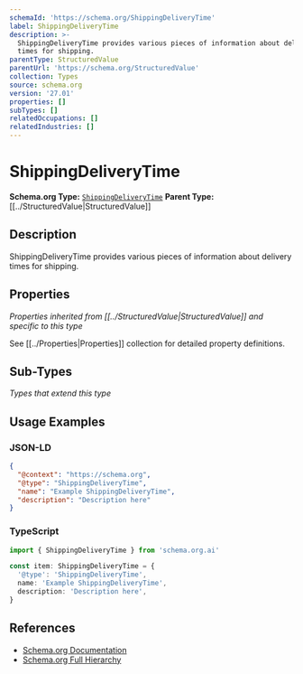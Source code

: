 ```yaml
---
schemaId: 'https://schema.org/ShippingDeliveryTime'
label: ShippingDeliveryTime
description: >-
  ShippingDeliveryTime provides various pieces of information about delivery
  times for shipping.
parentType: StructuredValue
parentUrl: 'https://schema.org/StructuredValue'
collection: Types
source: schema.org
version: '27.01'
properties: []
subTypes: []
relatedOccupations: []
relatedIndustries: []
---
```

# ShippingDeliveryTime

**Schema.org Type:** [`ShippingDeliveryTime`](https://schema.org/ShippingDeliveryTime)
**Parent Type:** [[../StructuredValue|StructuredValue]]

## Description

ShippingDeliveryTime provides various pieces of information about delivery times for shipping.

## Properties

*Properties inherited from [[../StructuredValue|StructuredValue]] and specific to this type*

See [[../Properties|Properties]] collection for detailed property definitions.

## Sub-Types

*Types that extend this type*

## Usage Examples

### JSON-LD

```json
{
  "@context": "https://schema.org",
  "@type": "ShippingDeliveryTime",
  "name": "Example ShippingDeliveryTime",
  "description": "Description here"
}
```

### TypeScript

```typescript
import { ShippingDeliveryTime } from 'schema.org.ai'

const item: ShippingDeliveryTime = {
  '@type': 'ShippingDeliveryTime',
  name: 'Example ShippingDeliveryTime',
  description: 'Description here',
}
```

## References

- [Schema.org Documentation](https://schema.org/ShippingDeliveryTime)
- [Schema.org Full Hierarchy](https://schema.org/docs/full.html)
